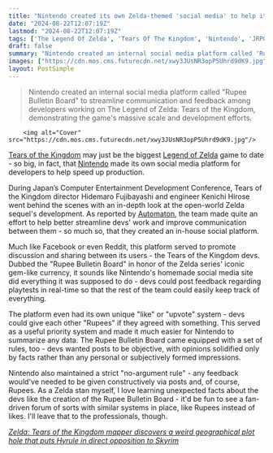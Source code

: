 ```yaml
---
title: "Nintendo created its own Zelda-themed 'social media' to help it finish Tears of the Kingdom, with Rupees instead of likes"
date: "2024-08-22T12:07:19Z"
lastmod: "2024-08-22T12:07:19Z"
tags: ['The Legend Of Zelda', 'Tears Of The Kingdom', 'Nintendo', 'JRPG', 'Open World', 'Game Development']
draft: false
summary: "Nintendo created an internal social media platform called 'Rupee Bulletin Board' to streamline communication and feedback among developers working on The Legend of Zelda: Tears of the Kingdom, demonstrating the game's massive scale and development efforts."
images: ["https://cdn.mos.cms.futurecdn.net/xwy3JUsNR3opP5Uhrd9dK9.jpg"]
layout: PostSimple
---
```

> Nintendo created an internal social media platform called "Rupee Bulletin Board" to streamline communication and feedback among developers working on The Legend of Zelda: Tears of the Kingdom, demonstrating the game's massive scale and development efforts.


        <img alt="Cover" src="https://cdn.mos.cms.futurecdn.net/xwy3JUsNR3opP5Uhrd9dK9.jpg"/>
        
[<u>Tears of the Kingdom</u>](https://www.gamesradar.com/legend-of-zelda-tears-of-the-kingdom-guide/) may just be the biggest [<u>Legend of Zelda</u>](https://www.gamesradar.com/games/action/the-legend-of-zelda/) game to date - so big, in fact, that [<u>Nintendo</u>](https://www.gamesradar.com/tag/nintendo/) made its own social media platform for developers to help speed up production.

During Japan’s Computer Entertainment Development Conference, Tears of the Kingdom director Hidemaro Fujibayashi and engineer Kenichi Hirose went behind the scenes with an in-depth look at the open-world Zelda sequel's development. As reported by [<u>Automaton</u>](https://automaton-media.com/en/news/nintendo-had-its-own-internal-social-media-to-streamline-the-massive-workload-during-tears-of-the-kingdoms-development/), the team made quite an effort to help better streamline devs' work and improve communication between them - so much so, that they created an in-house social platform.

Much like Facebook or even Reddit, this platform served to promote discussion and sharing between its users - the Tears of the Kingdom devs. Dubbed the "Rupee Bulletin Board" in honor of the Zelda series' iconic gem-like currency, it sounds like Nintendo's homemade social media site did everything it was supposed to do - devs could post feedback regarding playtests in real-time so that the rest of the team could easily keep track of everything.



The platform even had its own unique "like" or "upvote" system - devs could give each other "Rupees" if they agreed with something. This served as a useful priority system and made it much easier for Nintendo to summarize any data. The Rupee Bulletin Board came equipped with a set of rules, too - devs wanted posts to be objective, with opinions solidified only by facts rather than any personal or subjectively formed impressions.

Nintendo also maintained a strict "no-argument rule" - any feedback would've needed to be given constructively via posts and, of course, Rupees. As a Zelda stan myself, I love learning unexpected facts about the devs like the creation of the Rupee Bulletin Board - it'd be fun to see a fan-driven forum of sorts with similar systems in place, like Rupees instead of likes. I'll leave that to the professionals, though.

[<u><em>Zelda: Tears of the Kingdom mapper discovers a weird geographical plot hole that puts Hyrule in direct opposition to Skyrim</em></u>](https://www.gamesradar.com/games/jrpg/zelda-tears-of-the-kingdom-mapper-discovers-a-weird-geographical-plot-hole-that-puts-hyrule-in-direct-opposition-to-skyrim/)
        